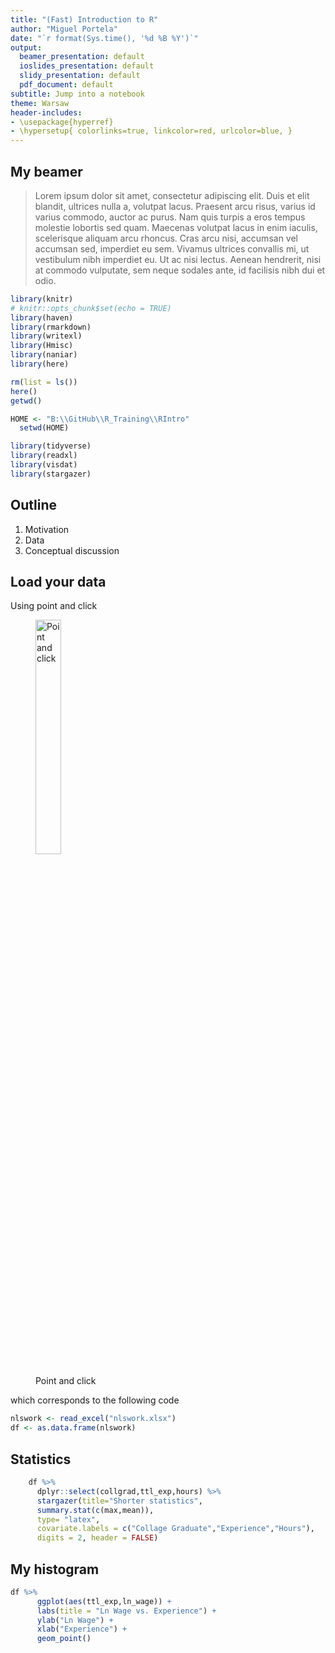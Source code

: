 ```yaml
---
title: "(Fast) Introduction to R"
author: "Miguel Portela"
date: "`r format(Sys.time(), '%d %B %Y')`"
output:
  beamer_presentation: default
  ioslides_presentation: default
  slidy_presentation: default
  pdf_document: default
subtitle: Jump into a notebook
theme: Warsaw
header-includes:
- \usepackage{hyperref}
- \hypersetup{ colorlinks=true, linkcolor=red, urlcolor=blue, }
---
```


## My beamer

> Lorem ipsum dolor sit amet, consectetur adipiscing elit. Duis et elit blandit, ultrices nulla a, volutpat lacus. Praesent arcu risus, varius id varius commodo, auctor ac purus. Nam quis turpis a eros tempus molestie lobortis sed quam. Maecenas volutpat lacus in enim iaculis, scelerisque aliquam arcu rhoncus. Cras arcu nisi, accumsan vel accumsan sed, imperdiet eu sem. Vivamus ultrices convallis mi, ut vestibulum nibh imperdiet eu. Ut ac nisi lectus. Aenean hendrerit, nisi at commodo vulputate, sem neque sodales ante, id facilisis nibh dui et odio.

<!-- ## Setup -->

```r
library(knitr)
# knitr::opts_chunk$set(echo = TRUE)
library(haven)
library(rmarkdown)
library(writexl)
library(Hmisc)
library(naniar)
library(here)

rm(list = ls())
here()
getwd()

HOME <- "B:\\GitHub\\R_Training\\RIntro"
  setwd(HOME)

```

<!-- ## Load your libraries -->

```r
library(tidyverse)
library(readxl)
library(visdat)
library(stargazer)

```
## Outline

1. Motivation
2. Data
3. Conceptual discussion


## Load your data

Using point and click

![Point and click](media/point_click.png){width=31%}

which corresponds to the following code

```r
nlswork <- read_excel("nlswork.xlsx")
df <- as.data.frame(nlswork)

```

## Statistics


```r
    df %>%
      dplyr::select(collgrad,ttl_exp,hours) %>% 
      stargazer(title="Shorter statistics",
      summary.stat(c(max,mean)),
      type= "latex",
      covariate.labels = c("Collage Graduate","Experience","Hours"),
      digits = 2, header = FALSE)
```

## My histogram

```r
df %>% 
      ggplot(aes(ttl_exp,ln_wage)) +
      labs(title = "Ln Wage vs. Experience") +
      ylab("Ln Wage") +
      xlab("Experience") +
      geom_point()

```

